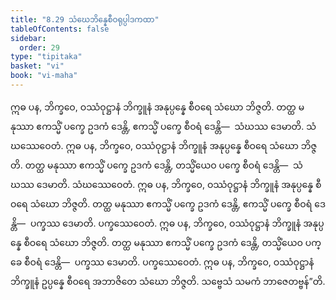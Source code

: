 ```yaml
---
title: "8.29 သံဃေဘိန္နေစီဝရုပ္ပါဒကထာ"
tableOfContents: false
sidebar:
  order: 29
type: "tipitaka"
basket: "vi"
book: "vi-maha"
---
```



<DynamicBreadcrumb />

<Division number="376" book="vi-maha" e="ch" v="3" p="425">

<Paragraph number="1730" book="vi-maha">
ဣဓ ပန, ဘိက္ခဝေ, ဝဿံဝုဋ္ဌာနံ ဘိက္ခူနံ အနုပ္ပန္နေ စီဝရေ သံဃော ဘိဇ္ဇတိ. တတ္ထ မနုဿာ ဧကသ္မိံ ပက္ခေ ဥဒကံ ဒေန္တိ, ဧကသ္မိံ ပက္ခေ စီဝရံ ဒေန္တိ—  သံဃဿ ဒေမာတိ. သံဃဿေဝေတံ.
</Paragraph>

<Paragraph number="1731" book="vi-maha">
ဣဓ ပန, ဘိက္ခဝေ, ဝဿံဝုဋ္ဌာနံ ဘိက္ခူနံ အနုပ္ပန္နေ စီဝရေ သံဃော ဘိဇ္ဇတိ. တတ္ထ မနုဿာ ဧကသ္မိံ ပက္ခေ ဥဒကံ ဒေန္တိ, တသ္မိံယေဝ ပက္ခေ စီဝရံ ဒေန္တိ—  သံဃဿ ဒေမာတိ. သံဃဿေဝေတံ.
</Paragraph>

<Paragraph number="1732" book="vi-maha">
ဣဓ ပန, ဘိက္ခဝေ, ဝဿံဝုဋ္ဌာနံ ဘိက္ခူနံ အနုပ္ပန္နေ စီဝရေ သံဃော ဘိဇ္ဇတိ. တတ္ထ မနုဿာ ဧကသ္မိံ ပက္ခေ ဥဒကံ ဒေန္တိ, ဧကသ္မိံ ပက္ခေ စီဝရံ ဒေန္တိ—  ပက္ခဿ ဒေမာတိ. ပက္ခဿေဝေတံ.
</Paragraph>

<Paragraph number="1733" book="vi-maha">
ဣဓ ပန, ဘိက္ခဝေ, ဝဿံဝုဋ္ဌာနံ ဘိက္ခူနံ အနုပ္ပန္နေ စီဝရေ သံဃော ဘိဇ္ဇတိ. တတ္ထ မနုဿာ ဧကသ္မိံ ပက္ခေ ဥဒကံ ဒေန္တိ, တသ္မိံယေဝ ပက္ခေ စီဝရံ ဒေန္တိ—  ပက္ခဿ ဒေမာတိ. ပက္ခဿေဝေတံ.
</Paragraph>

<Paragraph number="1734" book="vi-maha">
ဣဓ ပန, ဘိက္ခဝေ, ဝဿံဝုဋ္ဌာနံ ဘိက္ခူနံ ဥပ္ပန္နေ စီဝရေ အဘာဇိတေ သံဃော ဘိဇ္ဇတိ. သဗ္ဗေသံ သမကံ ဘာဇေတဗ္ဗန်”တိ.
</Paragraph>
</Division>
